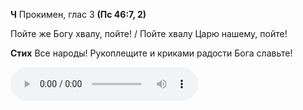 **Ч** Прокимен, глас 3 **(Пс 46:7, 2)**

Пойте же Богу хвалу, пойте! / Пойте хвалу Царю нашему, пойте!

**Стих** Все народы! Рукоплещите и криками радости Бога славьте!

<audio controls>
    <source
        src="https://psmb-neos-resources.hb.bizmrg.com/target/psmb/d92c6fa86cf29549c5aad43ca40418475fd1ad47/%D0%93%D0%BB%D0%B0%D1%81%203.mp3"
        type="audio/mpeg"
    />
</audio>
